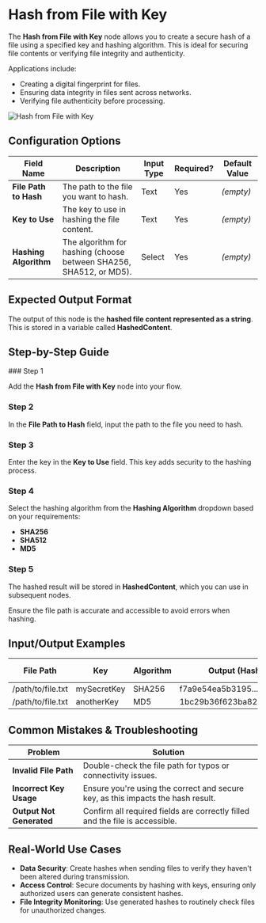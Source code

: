 
# Hash from File with Key

The **Hash from File with Key** node allows you to create a secure hash of a file using a specified key and hashing algorithm. This is ideal for securing file contents or verifying file integrity and authenticity.

Applications include:

- Creating a digital fingerprint for files.
- Ensuring data integrity in files sent across networks.
- Verifying file authenticity before processing.

![Hash from File with Key](./hash-from-file-with-key.png)

## Configuration Options

| Field Name            | Description                                                        | Input Type | Required? | Default Value |
| --------------------- | ------------------------------------------------------------------ | ---------- | --------- | ------------- |
| **File Path to Hash** | The path to the file you want to hash.                             | Text       | Yes       | _(empty)_     |
| **Key to Use**        | The key to use in hashing the file content.                        | Text       | Yes       | _(empty)_     |
| **Hashing Algorithm** | The algorithm for hashing (choose between SHA256, SHA512, or MD5). | Select     | Yes       | _(empty)_     |

## Expected Output Format

The output of this node is the **hashed file content represented as a string**. This is stored in a variable called **HashedContent**.

## Step-by-Step Guide

<Steps>
### Step 1

Add the **Hash from File with Key** node into your flow.

### Step 2

In the **File Path to Hash** field, input the path to the file you need to hash.

### Step 3

Enter the key in the **Key to Use** field. This key adds security to the hashing process.

### Step 4

Select the hashing algorithm from the **Hashing Algorithm** dropdown based on your requirements:

- **SHA256**
- **SHA512**
- **MD5**

### Step 5

The hashed result will be stored in **HashedContent**, which you can use in subsequent nodes.

</Steps>

<Callout type="warning" title="Important">
  Ensure the file path is accurate and accessible to avoid errors when hashing.
</Callout>

## Input/Output Examples

| File Path         | Key         | Algorithm | Output (HashedContent)               | Output Type |
| ----------------- | ----------- | --------- | ------------------------------------ | ----------- |
| /path/to/file.txt | mySecretKey | SHA256    | f7a9e54ea5b3195...29c91b (truncated) | String      |
| /path/to/file.txt | anotherKey  | MD5       | 1bc29b36f623ba82aaf6724fd3b16718     | String      |

## Common Mistakes & Troubleshooting

| Problem                  | Solution                                                                         |
| ------------------------ | -------------------------------------------------------------------------------- |
| **Invalid File Path**    | Double-check the file path for typos or connectivity issues.                     |
| **Incorrect Key Usage**  | Ensure you're using the correct and secure key, as this impacts the hash result. |
| **Output Not Generated** | Confirm all required fields are correctly filled and the file is accessible.     |

## Real-World Use Cases

- **Data Security**: Create hashes when sending files to verify they haven't been altered during transmission.
- **Access Control**: Secure documents by hashing with keys, ensuring only authorized users can generate consistent hashes.
- **File Integrity Monitoring**: Use generated hashes to routinely check files for unauthorized changes.

